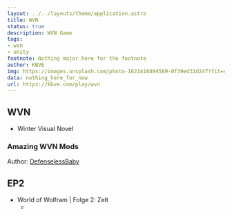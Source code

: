 ```yaml
---
layout: ../../layouts/theme/application.astro
title: WVN
status: true
description: WVN Game
tags: 
- wvn
- unity
footnote: Nothing major here for the footnote
author: KBVE
img: https://images.unsplash.com/photo-1621416894569-0f39ed31d247?fit=crop&w=1400&h=700&q=75
data: nothing_here_for_now
url: https://kbve.com/play/wvn
---
```


## WVN

- Winter Visual Novel

### Amazing WVN Mods

Author: [DefenselessBaby](https://www.reddit.com/r/shacomains/comments/zhntii/shaco_live_wallpaper_by_defencelessbaby_enjoy/)

## EP2
- World of Wolfram | Folge 2: Zelt
    - <VideoComponent iframe src="yt" id="bKPjFC7O6-U" description="World of Wolfram | Folge 2: Zelt" />
